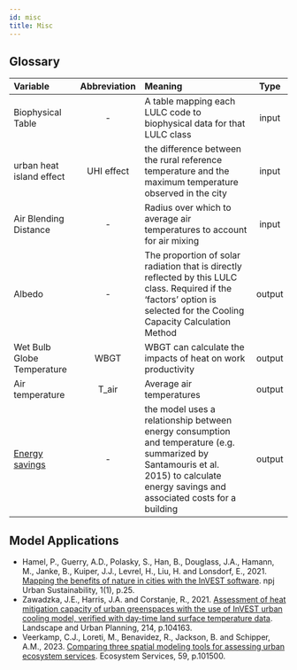 ```yaml
---
id: misc
title: Misc
---
```


## Glossary
| Variable              | Abbreviation       | Meaning             | Type  |
| :-------------------- | :-----------------:| :------------------ | :---: |
| Biophysical Table     | -                  | A table mapping each LULC code to biophysical data for that LULC class| input |
| urban heat island effect| UHI effect       | the difference between the rural reference temperature and the maximum temperature observed in the city| input |
| Air Blending Distance | -                  | Radius over which to average air temperatures to account for air mixing | input |
| Albedo                | -                  | The proportion of solar radiation that is directly reflected by this LULC class. Required if the ‘factors’ option is selected for the Cooling Capacity Calculation Method                 | output |
| Wet Bulb Globe Temperature| WBGT           | WBGT can calculate the impacts of heat on work productivity| output |
| Air temperature       | T_air              | Average air temperatures                 | output |
| [Energy savings](https://storage.googleapis.com/releases.naturalcapitalproject.org/invest-userguide/latest/urban_cooling_model.html#data-needs)| -              | the model uses a relationship between energy consumption and temperature (e.g. summarized by Santamouris et al. 2015) to calculate energy savings and associated costs for a building                 | output |

## Model Applications 
- Hamel, P., Guerry, A.D., Polasky, S., Han, B., Douglass, J.A., Hamann, M., Janke, B., Kuiper, J.J., Levrel, H., Liu, H. and Lonsdorf, E., 2021. [Mapping the benefits of nature in cities with the InVEST software](https://www.nature.com/articles/s42949-021-00027-9). npj Urban Sustainability, 1(1), p.25.
- Zawadzka, J.E., Harris, J.A. and Corstanje, R., 2021. [Assessment of heat mitigation capacity of urban greenspaces with the use of InVEST urban cooling model, verified with day-time land surface temperature data](https://doi.org/10.1016/j.landurbplan.2021.104163). Landscape and Urban Planning, 214, p.104163.   
- Veerkamp, C.J., Loreti, M., Benavidez, R., Jackson, B. and Schipper, A.M., 2023. [Comparing three spatial modeling tools for assessing urban ecosystem services](https://doi.org/10.1016/j.ecoser.2022.101500). Ecosystem Services, 59, p.101500.
